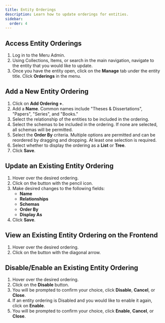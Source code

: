 ```yaml
---
title: Entity Orderings
description: Learn how to update orderings for entities.
sidebar:
  order: 4
---
```



<LinkCard title="Glossary" href="/reference/glossary" />

## Access Entity Orderings

<Steps>

1. Log in to the Meru Admin.
2. Using Collections, Items, or search in the main navigation, navigate to the entity that you would like to update.
3. Once you have the entity open, click on the **Manage** tab under the entity title. Click **Orderings** in the menu.

</Steps>

## Add a New Entity Ordering

<Steps>

1. Click on **Add Ordering +**.
2. Add a **Name**. Common names include "Theses & Dissertations", "Papers", "Series", and "Books."
3. Select the relationship of the entities to be included in the ordering.
4. Select the schemas to be included in the ordering. If none are selected, all schemas will be permitted.
5. Select the **Order By** criteria. Multiple options are permitted and can be reordered by dragging and dropping. At least one selection is required.
6. Select whether to display the ordering as a **List** or **Tree**.
7. Click **Save**.

</Steps>

## Update an Existing Entity Ordering

<Steps>

1. Hover over the desired ordering.
2. Click on the button with the pencil icon.
3. Make desired changes to the following fields:
   - **Name**
   - **Relationships**
   - **Schemas**
   - **Order By**
   - **Display As**
4. Click **Save**.

</Steps>

## View an Existing Entity Ordering on the Frontend

<Steps>

1. Hover over the desired ordering.
2. Click on the button with the diagonal arrow.

</Steps>

## Disable/Enable an Existing Entity Ordering

<Steps>

1. Hover over the desired ordering.
2. Click on the **Disable** button.
3. You will be prompted to confirm your choice, click **Disable**, **Cancel**, or **Close**.
4. If an entity ordering is Disabled and you would like to enable it again, click on **Enable**.
5. You will be prompted to confirm your choice, click **Enable**, **Cancel**, or **Close**.

</Steps>
